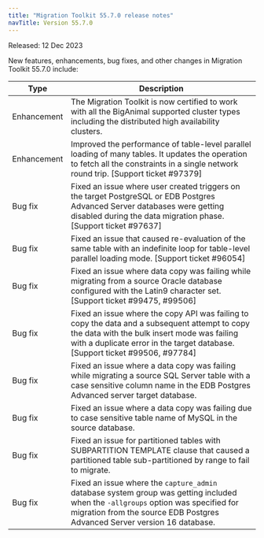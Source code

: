 ```yaml
---
title: "Migration Toolkit 55.7.0 release notes"
navTitle: Version 55.7.0
---
```


Released: 12 Dec 2023

New features, enhancements, bug fixes, and other changes in Migration Toolkit 55.7.0 include:

|     Type     |                                                                                                                                                                                         Description                                                                                                                                                                                         |
| ------------ | ------------------------------------------------------------------------------------------------------------------------------------------------------------------------------------------------------------------------------------------------------------------------------------------------------------------ |
| Enhancement  | The Migration Toolkit is now certified to work with all the BigAnimal supported cluster types including the distributed high availability clusters. |
| Enhancement  | Improved the performance of table-level parallel loading of many tables. It updates the operation to fetch all the constraints in a single network round trip. [Support ticket #97379] |
| Bug&nbsp;fix | Fixed an issue where user created triggers on the target PostgreSQL or EDB Postgres Advanced Server databases were getting disabled during the data migration phase. [Support ticket #97637] |
| Bug&nbsp;fix | Fixed an issue that caused re-evaluation of the same table with an indefinite loop for table-level parallel loading mode. [Support ticket #96054]|
| Bug&nbsp;fix | Fixed an issue where data copy was failing while migrating from a source Oracle database configured with the Latin9 character set. [Support ticket #99475, #99506] |
| Bug&nbsp;fix | Fixed an issue where the copy API was failing to copy the data and a subsequent attempt to copy the data with the bulk insert mode was failing with a duplicate error in the target database.[Support ticket #99506, #97784] |
| Bug&nbsp;fix | Fixed an issue where a data copy was failing while migrating a source SQL Server table with a case sensitive column name in the EDB Postgres Advanced server target database. |
| Bug&nbsp;fix | Fixed an issue where a data copy was failing due to case sensitive table name of MySQL in the source database. |
| Bug&nbsp;fix | Fixed an issue for partitioned tables with SUBPARTITION TEMPLATE clause that caused a partitioned table sub-partitioned by range to fail to migrate. |
| Bug&nbsp;fix | Fixed an issue where the ``capture_admin`` database system group was getting included when the ``-allgroups`` option was specified for migration from the source EDB Postgres Advanced Server version 16 database. |